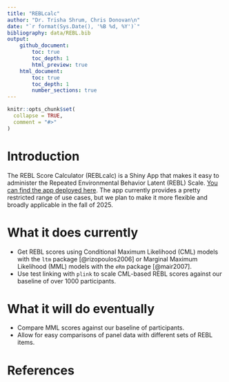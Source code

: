 ```yaml
---
title: "REBLcalc"
author: "Dr. Trisha Shrum, Chris Donovan\n"
date: "`r format(Sys.Date(), '%B %d, %Y')`"
bibliography: data/REBL.bib
output:
    github_document:
        toc: true
        toc_depth: 1
        html_preview: true
    html_document:
        toc: true
        toc_depth: 1
        number_sections: true
---
```


```r
knitr::opts_chunk$set(
  collapse = TRUE,
  comment = "#>"
)
```

# Introduction

The REBL Score Calculator (REBLcalc) is a Shiny App that makes it easy to administer the Repeated Environmental Behavior Latent (REBL) Scale. [You can find the app deployed here](https://cdonov12.w3.uvm.edu/rebl_calculator/). The app currently provides a pretty restricted range of use cases, but we plan to make it more flexible and broadly applicable in the fall of 2025.

# What it does currently

-   Get REBL scores using Conditional Maximum Likelihood (CML) models with the `ltm` package [@rizopoulos2006] or Marginal Maximum Likelihood (MML) models with the `eRm` package [@mair2007].
-   Use test linking with `plink` to scale CML-based REBL scores against our baseline of over 1000 participants.

# What it will do eventually

- Compare MML scores against our baseline of participants.
- Allow for easy comparisons of panel data with different sets of REBL items.

# References
